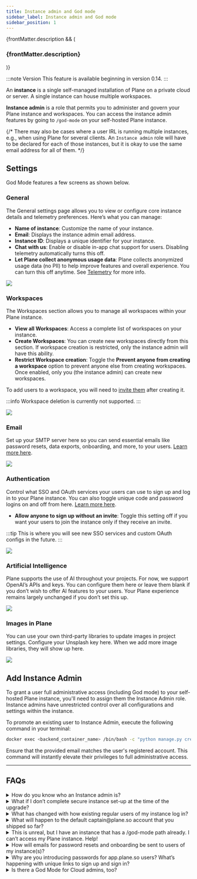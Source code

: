 ```yaml
---
title: Instance admin and God mode
sidebar_label: Instance admin and God mode
sidebar_position: 1
---
```


{frontMatter.description && (
  <h3 className="description">{frontMatter.description}</h3>
)}

:::note Version
This feature is available beginning in version 0.14.
:::

An **instance** is a single self-managed installation of Plane on a private cloud or
server. A single instance can house multiple workspaces.

**Instance admin** is a role that permits you to administer and govern your Plane
instance and workspaces. You can access the instance admin features by going to
`/god-mode` on your self-hosted Plane instance.

{/* There may also be cases where a user IRL is running multiple instances, e.g., when using Plane for several clients. An `Instance admin` role will have to be declared for each of those instances, but it is okay to use the same email address for all of them. */}

## Settings

God Mode features a few screens as shown below.

### General

The General settings page allows you to view or configure core instance details
and telemetry preferences. Here’s what you can manage:

- **Name of instance**: Customize the name of your instance.
- **Email**: Displays the instance admin email address.
- **Instance ID**: Displays a unique identifier for your instance.
- **Chat with us**: Enable or disable in-app chat support for users. Disabling telemetry automatically turns this off.
- **Let Plane collect anonymous usage data**: Plane collects anonymized usage data (no PII) to help improve features and overall experience. You can turn this off anytime. See [Telemetry](/self-hosting/govern/telemetry) for more info.

![](/images/instance-admin/god-mode-general.webp#center)

### Workspaces

The Workspaces section allows you to manage all workspaces within your Plane
instance.

- **View all Workspaces**: Access a complete list of workspaces on your instance.
- **Create Workspaces**: You can create new workspaces directly from this section. If workspace creation is restricted, only the instance admin will have this ability.
- **Restrict Workspace creation**: Toggle the **Prevent anyone from creating a workspace** option to prevent anyone else from creating workspaces. Once enabled, only you (the instance admin) can create new workspaces.

To add users to a workspace, you will need to [invite
them](https://docs.plane.so/core-concepts/workspaces/members#add-member) after
creating it.

:::info
Workspace deletion is currently not supported.
:::

![](/images/instance-admin/god-mode-workspaces.webp#center)

### Email

Set up your SMTP server here so you can send essential emails like password
resets, data exports, onboarding, and more, to your users. [Learn more
here](/self-hosting/govern/communication).

![](/images/instance-admin/god-mode-email.webp#center)

### Authentication

Control what SSO and OAuth services your users can use to sign up and log in to
your Plane instance. You can also toggle unique code and password logins on and
off from here. [Learn more here](/self-hosting/govern/authentication).

- **Allow anyone to sign up without an invite**: Toggle this setting off if you want your users to join the instance only if they receive an invite.

:::tip
This is where you will see new SSO services and custom OAuth configs in the future.
:::

![](/images/instance-admin/god-mode-authentication.webp#center)

### Artificial Intelligence

Plane supports the use of AI throughout your projects. For now, we support
OpenAI’s APIs and keys. You can configure them here or leave them blank if you
don’t wish to offer AI features to your users. Your Plane experience remains
largely unchanged if you don’t set this up.

![](/images/instance-admin/god-mode-ai.webp#center)

### Images in Plane

You can use your own third-party libraries to update images in project settings.
Configure your Unsplash key here. When we add more image libraries, they will show
up here.

![](/images/instance-admin/god-mode-images.webp#center)

## Add Instance Admin

To grant a user full administrative access (including God mode) to your self-hosted
Plane instance, you'll need to assign them the Instance Admin role. Instance admins
have unrestricted control over all configurations and settings within the instance.

To promote an existing user to Instance Admin, execute the following command in your
terminal:

```bash
docker exec <backend_container_name> /bin/bash -c "python manage.py create_instance_admin <user_email>"
```

Ensure that the provided email matches the user's registered account. This command
will instantly elevate their privileges to full administrative access.

---

## FAQs

<details>
  <summary>How do you know who an Instance admin is?</summary>

  Whoever spins up the instance or upgrades to v0.14, we assume, is the instance
  admin. When you see "Let's secure your instance," enter your email-password
  combo. If you are already using Plane with those credentials, you will be
  logged in and will see /god-mode features. If not, we will create a new user
  on your local instance and you will see /god-mode.

  Our assumption is that users technical enough to upgrade to or bring up a new
  instance with v0.14 are instance admins. If there’s a case where this isn’t
  true, please reach out to us before you upgrade or set up your fresh instance.

</details>

<details>
  <summary>
    What if I don’t complete secure instance set-up at the time of the upgrade?
  </summary>

  We strongly recommend completing set-up at upgrade so your regular users can
  access Plane without trouble. Because we are introducing several sensitive
  admin features in `God Mode`, we will show an instance-not-set-up screen to
  your regular users until you complete the setup.

  ![](/images/faq-2.png#center)

</details>
<details>
  <summary>
    What has changed with how existing regular users of my instance log in?
  </summary>

  All existing users will log in with their usual email address-password combos
  if they are already doing so. If they haven’t been using a password when not
  OAuthing into Plane, they will now need to. If OAuth is enabled, users can
  continue using your OAuth methods. New users will need to choose a password or
  OAuth into Plane.

</details>
<details>
  <summary>
    What will happen to the default captain@plane.so account that you shipped so
    far?
  </summary>

  For all new instances, there won’t be a `captain@plane.so` account. Instance
  set-up will allow you to set up a workspace and set workspace and project
  admins.

  For existing instances, the instance admin’s email will be added to each
  project with the same permissions as `captain@plane.so` so you can remove that
  email completely from your workspaces and projects.

</details>
<details>
  <summary>
    This is unreal, but I have an instance that has a /god-mode path already. I
    can’t access my Plane instance. Help!
  </summary>

  That is unreal! Please reach out to us immediately on
  [support](https://discord.com/login?redirect_to=%2Fchannels%2F1031547764020084846%2F1094927053867995176)
  or on our [Discord](https://discord.com/invite/A92xrEGCge) and mark your
  message urgent. We will help you get your instance back pronto.
</details>
<details>
  <summary>
    How will emails for password resets and onboarding be sent to users of my
    instance(s)?
  </summary>
  We have always let you configure your own SMTP server to send emails from
  within your instance. It’s also why we are being deliberate about leading the
  instance admin of an existing instance to `/god-mode` first. After completing
  secure instance set-up now, you can configure your SMTP server on the UI
  instead of via `.env` variables.  We strongly recommend you do that to avoid
  password-reset failures and failures in email delivery.

  Please [reach
  out](https://discord.com/login?redirect_to=%2Fchannels%2F1031547764020084846%2F1094927053867995176)
  to us on [Discord](https://discord.com/invite/A92xrEGCge) if you haven’t set
  up SMTP and are facing troubles with your users logging in.
</details>
<details>
  <summary>
    Why are you introducing passwords for app.plane.so users? What’s happening
    with unique links to sign up and sign in?
  </summary>

  Unique links are secure and relatively easier, but we have heard from enough
  of our Cloud users that they would like to log in using a more permanent and
  easier method.  Should you want to continue using unique codes, you are
  covered. We will keep that option alive for good.

  While using Google or GitHub are good options already, not all of you would
  want to use them. For those that prefer a password and would like to do away
  with codes, we want to make that option available.
</details>
<details>
  <summary>Is there a God Mode for Cloud admins, too?</summary>

  Not now, but soon enough, there will be a `God Mode` for Cloud admins.
</details>
